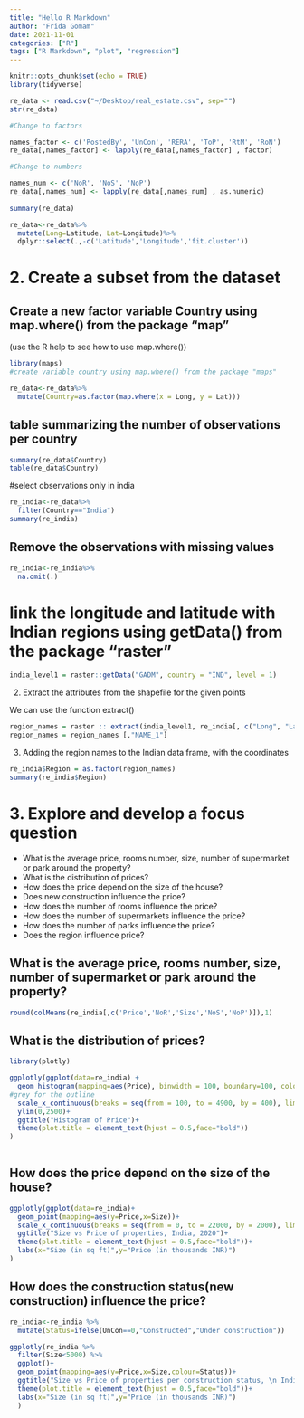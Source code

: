 ```yaml
---
title: "Hello R Markdown"
author: "Frida Gomam"
date: 2021-11-01
categories: ["R"]
tags: ["R Markdown", "plot", "regression"]
---
```



```r
knitr::opts_chunk$set(echo = TRUE)
library(tidyverse)
```

```r

re_data <- read.csv("~/Desktop/real_estate.csv", sep="")
str(re_data)

#Change to factors  

names_factor <- c('PostedBy', 'UnCon', 'RERA', 'ToP', 'RtM', 'RoN')
re_data[,names_factor] <- lapply(re_data[,names_factor] , factor)

#Change to numbers  

names_num <- c('NoR', 'NoS', 'NoP')
re_data[,names_num] <- lapply(re_data[,names_num] , as.numeric)
 
summary(re_data)

re_data<-re_data%>%
  mutate(Long=Latitude, Lat=Longitude)%>%
  dplyr::select(.,-c('Latitude','Longitude','fit.cluster'))
```

# 2. Create a subset from the dataset

## Create a new factor variable Country using map.where() from the package "map"

(use the R help to see how to use map.where())

```r

library(maps)
#create variable country using map.where() from the package "maps"

re_data<-re_data%>%
  mutate(Country=as.factor(map.where(x = Long, y = Lat)))

```

## table summarizing the number of observations per country

```r
summary(re_data$Country)
table(re_data$Country)

```

#select observations only in india

```r
re_india<-re_data%>%
  filter(Country=="India")
summary(re_india)
```

## Remove the observations with missing values

```r
re_india<-re_india%>%
  na.omit(.)
```

# link the longitude and latitude with Indian regions using getData() from the package "raster"

```r
india_level1 = raster::getData("GADM", country = "IND", level = 1)  
```

2. Extract the attributes from the shapefile for the given points

We can use the function extract()

```r
region_names = raster :: extract(india_level1, re_india[, c("Long", "Lat")])
region_names = region_names [,"NAME_1"]
```

3.  Adding the region names to the Indian data frame, with the coordinates

```r
re_india$Region = as.factor(region_names)
summary(re_india$Region)
```

# 3. Explore and develop a focus question

-   What is the average price, rooms number, size, number of supermarket or park around the property?
-   What is the distribution of prices?
-   How does the price depend on the size of the house?
-   Does new construction influence the price?
-   How does the number of rooms influence the price?
-   How does the number of supermarkets influence the price?
-   How does the number of parks influence the price?
-   Does the region influence price?

## What is the average price, rooms number, size, number of supermarket or park around the property?

```r
round(colMeans(re_india[,c('Price','NoR','Size','NoS','NoP')]),1) 
```

## What is the distribution of prices?

```r
library(plotly)

ggplotly(ggplot(data=re_india) +
  geom_histogram(mapping=aes(Price), binwidth = 100, boundary=100, colour="grey")+
#grey for the outline
  scale_x_continuous(breaks = seq(from = 100, to = 4900, by = 400), limits = c(100, 4900))+
  ylim(0,2500)+
  ggtitle("Histogram of Price")+
  theme(plot.title = element_text(hjust = 0.5,face="bold")) 
) 
  

```

## How does the price depend on the size of the house?

```r
ggplotly(ggplot(data=re_india)+
  geom_point(mapping=aes(y=Price,x=Size))+
  scale_x_continuous(breaks = seq(from = 0, to = 22000, by = 2000), limits = c(0, 22050))+
  ggtitle("Size vs Price of properties, India, 2020")+
  theme(plot.title = element_text(hjust = 0.5,face="bold"))+
  labs(x="Size (in sq ft)",y="Price (in thousands INR)")
)
```

## How does the construction status(new construction) influence the price?

```r
re_india<-re_india %>%
  mutate(Status=ifelse(UnCon==0,"Constructed","Under construction"))

ggplotly(re_india %>%
  filter(Size<5000) %>%
  ggplot()+
  geom_point(mapping=aes(y=Price,x=Size,colour=Status))+
  ggtitle("Size vs Price of properties per construction status, \n India, 2020 (Size < 5000 sq ft)")+
  theme(plot.title = element_text(hjust = 0.5,face="bold"))+
  labs(x="Size (in sq ft)",y="Price (in thousands INR)")
  )

```
